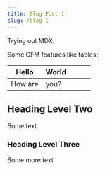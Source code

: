 ```yaml
---
title: Blog Post 1
slug: /blog-1
---
```



Trying out MDX.

Some GFM features like tables:

| Hello   | World |   |   |   |
|---------|-------|---|---|---|
| How are | you?  |   |   |   |

## Heading Level Two

Some text

### Heading Level Three

Some more text